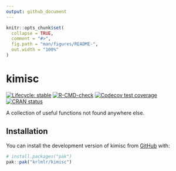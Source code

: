 ```yaml
---
output: github_document
---
```


<!-- README.md is generated from README.Rmd. Please edit that file -->

```r
knitr::opts_chunk$set(
  collapse = TRUE,
  comment = "#>",
  fig.path = "man/figures/README-",
  out.width = "100%"
)
```

# kimisc

<!-- badges: start -->
[![Lifecycle: stable](https://img.shields.io/badge/lifecycle-stable-brightgreen.svg)](https://lifecycle.r-lib.org/articles/stages.html#stable)
[![R-CMD-check](https://github.com/krlmlr/kimisc/actions/workflows/R-CMD-check.yaml/badge.svg)](https://github.com/krlmlr/kimisc/actions/workflows/R-CMD-check.yaml)
[![Codecov test coverage](https://codecov.io/gh/krlmlr/kimisc/graph/badge.svg)](https://app.codecov.io/gh/krlmlr/kimisc)
[![CRAN status](https://www.r-pkg.org/badges/version/kimisc)](https://CRAN.R-project.org/package=kimisc)
<!-- badges: end -->

A collection of useful functions not found anywhere else.

## Installation

You can install the development version of kimisc from [GitHub](https://github.com/) with:

``` r
# install.packages("pak")
pak::pak("krlmlr/kimisc")
```
